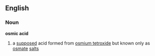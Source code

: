 ==English==
===Noun===
'''osmic acid'''
#{{chemistry}} a [[supposed]] acid formed from [[osmium tetroxide]] but known only as [[osmate]] [[salt]]s